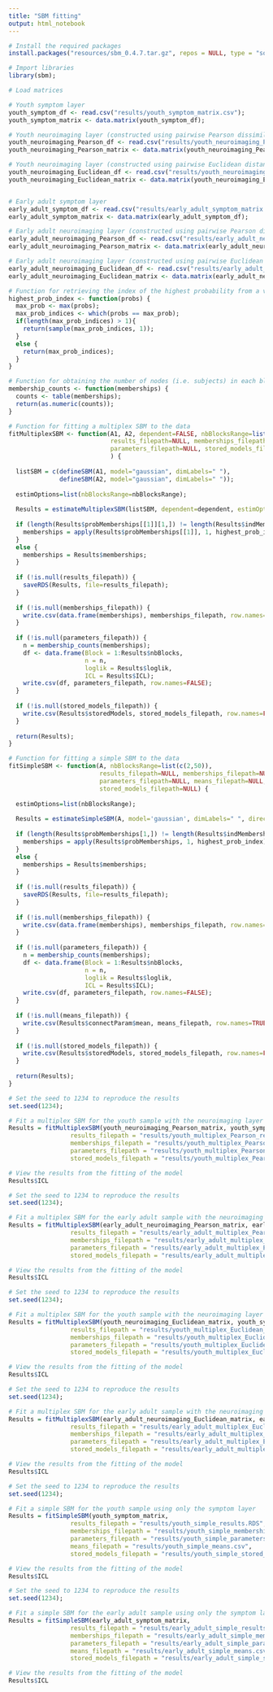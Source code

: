 ```yaml
---
title: "SBM fitting"
output: html_notebook
---
```


```r
# Install the required packages
install.packages("resources/sbm_0.4.7.tar.gz", repos = NULL, type = "source")
```

```r
# Import libraries
library(sbm);
```

```r
# Load matrices

# Youth symptom layer
youth_symptom_df <- read.csv("results/youth_symptom_matrix.csv");
youth_symptom_matrix <- data.matrix(youth_symptom_df);

# Youth neuroimaging layer (constructed using pairwise Pearson dissimilarities)
youth_neuroimaging_Pearson_df <- read.csv("results/youth_neuroimaging_Pearson_matrix.csv");
youth_neuroimaging_Pearson_matrix <- data.matrix(youth_neuroimaging_Pearson_df);

# Youth neuroimaging layer (constructed using pairwise Euclidean distances)
youth_neuroimaging_Euclidean_df <- read.csv("results/youth_neuroimaging_Euclidean_matrix.csv");
youth_neuroimaging_Euclidean_matrix <- data.matrix(youth_neuroimaging_Euclidean_df);


# Early adult symptom layer
early_adult_symptom_df <- read.csv("results/early_adult_symptom_matrix.csv");
early_adult_symptom_matrix <- data.matrix(early_adult_symptom_df);

# Early adult neuroimaging layer (constructed using pairwise Pearson dissimilarities)
early_adult_neuroimaging_Pearson_df <- read.csv("results/early_adult_neuroimaging_Pearson_matrix.csv");
early_adult_neuroimaging_Pearson_matrix <- data.matrix(early_adult_neuroimaging_Pearson_df);

# Early adult neuroimaging layer (constructed using pairwise Euclidean distances)
early_adult_neuroimaging_Euclidean_df <- read.csv("results/early_adult_neuroimaging_Euclidean_matrix.csv");
early_adult_neuroimaging_Euclidean_matrix <- data.matrix(early_adult_neuroimaging_Euclidean_df);
```

```r
# Function for retrieving the index of the highest probability from a vector of probabilities
highest_prob_index <- function(probs) {
  max_prob <- max(probs);
  max_prob_indices <- which(probs == max_prob);
  if(length(max_prob_indices) > 1){
    return(sample(max_prob_indices, 1));
  }
  else {
    return(max_prob_indices);
  }
}

# Function for obtaining the number of nodes (i.e. subjects) in each block
membership_counts <- function(memberships) {
  counts <- table(memberships);
  return(as.numeric(counts));
}
```

```r
# Function for fitting a multiplex SBM to the data
fitMultiplexSBM <- function(A1, A2, dependent=FALSE, nbBlocksRange=list(c(1,7)),
                            results_filepath=NULL, memberships_filepath=NULL,
                            parameters_filepath=NULL, stored_models_filepath=NULL
                            ) {
  
  listSBM = c(defineSBM(A1, model="gaussian", dimLabels=" "),
              defineSBM(A2, model="gaussian", dimLabels=" "));
  
  estimOptions=list(nbBlocksRange=nbBlocksRange);
  
  Results = estimateMultiplexSBM(listSBM, dependent=dependent, estimOptions=estimOptions);
  
  if (length(Results$probMemberships[[1]][1,]) != length(Results$indMemberships[[1]][1,])) {
    memberships = apply(Results$probMemberships[[1]], 1, highest_prob_index);
  }
  else {
    memberships = Results$memberships;
  }
  
  if (!is.null(results_filepath)) {
    saveRDS(Results, file=results_filepath);
  }
  
  if (!is.null(memberships_filepath)) {
    write.csv(data.frame(memberships), memberships_filepath, row.names=FALSE);
  }
  
  if (!is.null(parameters_filepath)) {
    n = membership_counts(memberships);
    df <- data.frame(Block = 1:Results$nbBlocks,
                     n = n,
                     loglik = Results$loglik,
                     ICL = Results$ICL);
    write.csv(df, parameters_filepath, row.names=FALSE);
  }
  
  if (!is.null(stored_models_filepath)) {
    write.csv(Results$storedModels, stored_models_filepath, row.names=FALSE);
  }
  
  return(Results);
}
```

```r
# Function for fitting a simple SBM to the data
fitSimpleSBM <- function(A, nbBlocksRange=list(c(2,50)),
                         results_filepath=NULL, memberships_filepath=NULL,
                         parameters_filepath=NULL, means_filepath=NULL,
                         stored_models_filepath=NULL) {
  
  estimOptions=list(nbBlocksRange);
  
  Results = estimateSimpleSBM(A, model='gaussian', dimLabels=" ", directed=TRUE, estimOptions=estimOptions);
  
  if (length(Results$probMemberships[1,]) != length(Results$indMemberships[1,])) {
    memberships = apply(Results$probMemberships, 1, highest_prob_index);
  }
  else {
    memberships = Results$memberships;
  }
  
  if (!is.null(results_filepath)) {
    saveRDS(Results, file=results_filepath);
  }
  
  if (!is.null(memberships_filepath)) {
    write.csv(data.frame(memberships), memberships_filepath, row.names=FALSE);
  }
  
  if (!is.null(parameters_filepath)) {
    n = membership_counts(memberships);
    df <- data.frame(Block = 1:Results$nbBlocks,
                     n = n,
                     loglik = Results$loglik,
                     ICL = Results$ICL);
    write.csv(df, parameters_filepath, row.names=FALSE);
  }
  
  if (!is.null(means_filepath)) {
    write.csv(Results$connectParam$mean, means_filepath, row.names=TRUE);
  }
  
  if (!is.null(stored_models_filepath)) {
    write.csv(Results$storedModels, stored_models_filepath, row.names=FALSE);
  }
  
  return(Results);
}
```

```r
# Set the seed to 1234 to reproduce the results
set.seed(1234);

# Fit a multiplex SBM for the youth sample with the neuroimaging layer constructed using pairwise Pearson dissimilarities
Results = fitMultiplexSBM(youth_neuroimaging_Pearson_matrix, youth_symptom_matrix,
                 results_filepath = "results/youth_multiplex_Pearson_results.RDS",
                 memberships_filepath = "results/youth_multiplex_Pearson_memberships.csv",
                 parameters_filepath = "results/youth_multiplex_Pearson_parameters.csv",
                 stored_models_filepath = "results/youth_multiplex_Pearson_stored_models.csv");
```

```r
# View the results from the fitting of the model
Results$ICL
```

```r
# Set the seed to 1234 to reproduce the results
set.seed(1234);

# Fit a multiplex SBM for the early adult sample with the neuroimaging layer constructed using pairwise Pearson dissimilarities
Results = fitMultiplexSBM(early_adult_neuroimaging_Pearson_matrix, early_adult_symptom_matrix,
                 results_filepath = "results/early_adult_multiplex_Pearson_results.RDS",
                 memberships_filepath = "results/early_adult_multiplex_Pearson_memberships.csv",
                 parameters_filepath = "results/early_adult_multiplex_Pearson_parameters.csv",
                 stored_models_filepath = "results/early_adult_multiplex_Pearson_stored_models.csv");
```

```r
# View the results from the fitting of the model
Results$ICL
```

```r
# Set the seed to 1234 to reproduce the results
set.seed(1234);

# Fit a multiplex SBM for the youth sample with the neuroimaging layer constructed using pairwise Euclidean distances
Results = fitMultiplexSBM(youth_neuroimaging_Euclidean_matrix, youth_symptom_matrix,
                 results_filepath = "results/youth_multiplex_Euclidean_results.RDS",
                 memberships_filepath = "results/youth_multiplex_Euclidean_memberships.csv",
                 parameters_filepath = "results/youth_multiplex_Euclidean_parameters.csv",
                 stored_models_filepath = "results/youth_multiplex_Euclidean_stored_models.csv");
```

```r
# View the results from the fitting of the model
Results$ICL
```

```r
# Set the seed to 1234 to reproduce the results
set.seed(1234);

# Fit a multiplex SBM for the early adult sample with the neuroimaging layer constructed using pairwise Euclidean distances
Results = fitMultiplexSBM(early_adult_neuroimaging_Euclidean_matrix, early_adult_symptom_matrix,
                 results_filepath = "results/early_adult_multiplex_Euclidean_results.RDS",
                 memberships_filepath = "results/early_adult_multiplex_Euclidean_memberships.csv",
                 parameters_filepath = "results/early_adult_multiplex_Euclidean_parameters.csv",
                 stored_models_filepath = "results/early_adult_multiplex_Euclidean_stored_models.csv");
```

```r
# View the results from the fitting of the model
Results$ICL
```

```r
# Set the seed to 1234 to reproduce the results
set.seed(1234);

# Fit a simple SBM for the youth sample using only the symptom layer
Results = fitSimpleSBM(youth_symptom_matrix,
                 results_filepath = "results/youth_simple_results.RDS",
                 memberships_filepath = "results/youth_simple_memberships.csv",
                 parameters_filepath = "results/youth_simple_parameters.csv",
                 means_filepath = "results/youth_simple_means.csv",
                 stored_models_filepath = "results/youth_simple_stored_models.csv");
```

```r
# View the results from the fitting of the model
Results$ICL
```

```r
# Set the seed to 1234 to reproduce the results
set.seed(1234);

# Fit a simple SBM for the early adult sample using only the symptom layer
Results = fitSimpleSBM(early_adult_symptom_matrix,
                 results_filepath = "results/early_adult_simple_results.RDS",
                 memberships_filepath = "results/early_adult_simple_memberships.csv",
                 parameters_filepath = "results/early_adult_simple_parameters.csv",
                 means_filepath = "results/early_adult_simple_means.csv",
                 stored_models_filepath = "results/early_adult_simple_stored_models.csv");
```

```r
# View the results from the fitting of the model
Results$ICL
```